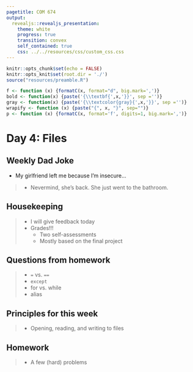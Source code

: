 ```yaml
---
pagetitle: COM 674
output: 
  revealjs::revealjs_presentation:
    theme: white
    progress: true
    transition: convex
    self_contained: true
    css: ../../resources/css/custom_css.css
---
```


```r
knitr::opts_chunk$set(echo = FALSE)
knitr::opts_knit$set(root.dir = './')
source("resources/preamble.R")

f <- function (x) {formatC(x, format="d", big.mark=',')}
bold <- function(x) {paste('{\\textbf{',x,'}}', sep ='')}
gray <- function(x) {paste('{\\textcolor{gray}{',x,'}}', sep ='')}
wrapify <- function (x) {paste("{", x, "}", sep="")}
p <- function (x) {formatC(x, format='f', digits=1, big.mark=',')}
```

# Day 4: Files

## Weekly Dad Joke

- My girlfriend left me because I'm insecure...

> - Nevermind, she's back. She just went to the bathroom.

## Housekeeping

> - I will give feedback today
> - Grades!!!
>	- Two self-assessments
>	- Mostly based on the final project

## Questions from homework

> - `=` vs. `==`
> - `except`
> - for vs. while
> - alias

## Principles for this week

> - Opening, reading, and writing to files

## Homework

> - A few (hard) problems
